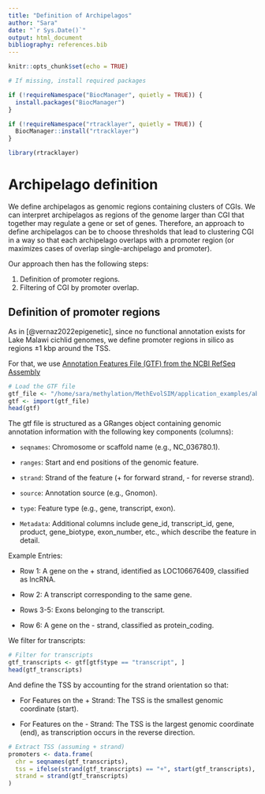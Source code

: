 ```yaml
---
title: "Definition of Archipelagos"
author: "Sara"
date: "`r Sys.Date()`"
output: html_document
bibliography: references.bib
---
```


```r
knitr::opts_chunk$set(echo = TRUE)
```

```r
# If missing, install required packages

if (!requireNamespace("BiocManager", quietly = TRUE)) {
  install.packages("BiocManager")
}

if (!requireNamespace("rtracklayer", quietly = TRUE)) {
  BiocManager::install("rtracklayer")
}

library(rtracklayer)
```


# Archipelago definition

We define archipelagos as genomic regions containing clusters of CGIs. We can interpret archipelagos as regions of the genome larger than CGI that together may regulate a gene or set of genes. Therefore, an approach to define archipelagos can be to choose thresholds that lead to clustering CGI in a way so that each archipelago overlaps with a promoter region (or maximizes cases of overlap single-archipelago and promoter).

Our approach then has the following steps:

1. Definition of promoter regions.
2. Filtering of CGI by promoter overlap.


## Definition of promoter regions

As in [@vernaz2022epigenetic], since no functional annotation exists for Lake Malawi cichlid genomes, we define promoter regions in silico as regions ±1 kbp around the TSS.

For that, we use [Annotation Features File (GTF) from the NCBI RefSeq Assembly](https://www.ncbi.nlm.nih.gov/datasets/genome/GCF_000238955.4/)

```r
# Load the GTF file
gtf_file <- "/home/sara/methylation/MethEvolSIM/application_examples/abc_inferences/genomic_dist/ncbi_dataset/ncbi_dataset/data/GCF_000238955.4/genomic.gtf" 
gtf <- import(gtf_file)
head(gtf)
```

The gtf file is structured as a GRanges object containing genomic annotation information with the following key components (columns):

- `seqnames`: Chromosome or scaffold name (e.g., NC_036780.1).

- `ranges`: Start and end positions of the genomic feature.

- `strand`: Strand of the feature (+ for forward strand, - for reverse strand).

- `source`: Annotation source (e.g., Gnomon).

- `type`: Feature type (e.g., gene, transcript, exon).

- `Metadata`: Additional columns include gene_id, transcript_id, gene, product, gene_biotype, exon_number, etc., which describe the feature in detail.

Example Entries:

- Row 1: A gene on the + strand, identified as LOC106676409, classified as lncRNA.

- Row 2: A transcript corresponding to the same gene.

- Rows 3-5: Exons belonging to the transcript.

- Row 6: A gene on the - strand, classified as protein_coding.

We filter for transcripts:

```r
# Filter for transcripts
gtf_transcripts <- gtf[gtf$type == "transcript", ]
head(gtf_transcripts)
```

And define the TSS by accounting for the strand orientation so that:

- For Features on the + Strand: The TSS is the smallest genomic coordinate (start).

- For Features on the - Strand: The TSS is the largest genomic coordinate (end), as transcription occurs in the reverse direction.

```r
# Extract TSS (assuming + strand)
promoters <- data.frame(
  chr = seqnames(gtf_transcripts),
  tss = ifelse(strand(gtf_transcripts) == "+", start(gtf_transcripts), end(gtf_transcripts)),
  strand = strand(gtf_transcripts)
)
```

